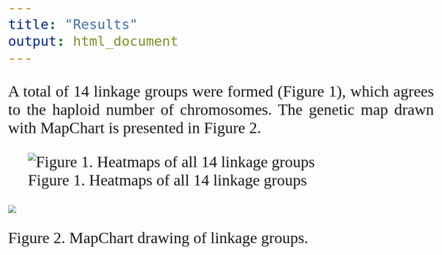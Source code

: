 ```yaml
---
title: "Results"
output: html_document
---
```


<style>
body {
text-align: justify;
font-family: Times;
font-size: 2em
}
</style>

A total of 14 linkage groups were formed (Figure 1), which agrees to the haploid number of chromosomes. The genetic map drawn with MapChart is presented in Figure 2.

<p align="center">
![Figure 1. Heatmaps of all 14 linkage groups](http://i.imgur.com/ENKc4Ut.png)


![](http://i.imgur.com/VrNcNSr.jpg)
</p>
Figure 2. MapChart drawing of linkage groups.